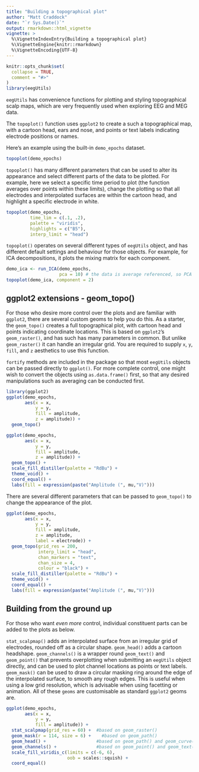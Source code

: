 ```yaml
---
title: "Building a topographical plot"
author: "Matt Craddock"
date: "`r Sys.Date()`"
output: rmarkdown::html_vignette
vignette: >
  %\VignetteIndexEntry{Building a topographical plot}
  %\VignetteEngine{knitr::rmarkdown}
  %\VignetteEncoding{UTF-8}
---
```


```r
knitr::opts_chunk$set(
  collapse = TRUE,
  comment = "#>"
)
library(eegUtils)
```

`eegUtils` has convenience functions for plotting and styling topographical scalp maps, which are very frequently used when exploring EEG and MEG data.

The `topoplot()` function uses `ggplot2` to create a such a topographical map, with a cartoon head, ears and nose, and points or text labels indicating electrode positions or names. 

Here's an example using the built-in `demo_epochs` dataset.

```r
topoplot(demo_epochs)
```

`topoplot()` has many different parameters that can be used to alter its appearance and select different parts of the data to be plotted. For example, here we select a specific time period to plot (the function averages over points within these limits), change the plotting so that all electrodes and interpolated surfaces are within the cartoon head, and highlight a specific electrode in white.

```r
topoplot(demo_epochs,
         time_lim = c(.1, .2),
         palette = "viridis",
         highlights = c("B5"),
         interp_limit = "head")
```

`topoplot()` operates on several different types of `eegUtils` object, and has different default settings and behaviour for those objects. For example, for ICA decompositions, it plots the mixing matrix for each component.

```r
demo_ica <- run_ICA(demo_epochs,
                    pca = 10) # the data is average referenced, so PCA is required
topoplot(demo_ica, component = 2)
```

## ggplot2 extensions - geom_topo()

For those who desire more control over the plots and are familiar with `ggplot2`, there are several custom geoms to help you do this. As a starter, the `geom_topo()` creates a full topographical plot, with cartoon head and points indicating coordinate locations. This is based on `ggplot2`'s `geom_raster()`, and has such has many parameters in common. But unlike `geom_raster()` it can handle an irregular grid. You are required to supply `x`, `y`, `fill`, and `z` aesthetics to use this function.

`fortify` methods are included in the package so that most `eegUtils` objects can be passed directly to `ggplot()`. For more complete control, one might wish to convert the objects using `as.data.frame()` first, so that any desired manipulations such as averaging can be conducted first. 

```r
library(ggplot2)
ggplot(demo_epochs,
       aes(x = x,
           y = y,
           fill = amplitude,
           z = amplitude)) +
  geom_topo()
```

```r
ggplot(demo_epochs,
       aes(x = x,
           y = y,
           fill = amplitude,
           z = amplitude)) +
  geom_topo() + 
  scale_fill_distiller(palette = "RdBu") + 
  theme_void() + 
  coord_equal() + 
  labs(fill = expression(paste("Amplitude (", mu,"V)")))
```

There are several different parameters that can be passed to `geom_topo()` to change the appearance of the plot.

```r
ggplot(demo_epochs,
       aes(x = x,
           y = y,
           fill = amplitude,
           z = amplitude,
           label = electrode)) +
  geom_topo(grid_res = 200,
            interp_limit = "head",
            chan_markers = "text",
            chan_size = 4,
            colour = "black") + 
  scale_fill_distiller(palette = "RdBu") + 
  theme_void() + 
  coord_equal() + 
  labs(fill = expression(paste("Amplitude (", mu,"V)"))) 
```

## Building from the ground up

For those who want *even more* control, individual constituent parts can be added to the plots as below.

`stat_scalpmap()` adds an interpolated surface from an irregular grid of electrodes, rounded off as a circular shape. `geom_head()` adds a cartoon headshape. `geom_channels()` is a wrapper round `geom_text()` and `geom_point()` that prevents overplotting when submitting an `eegUtils` object directly, and can be used to plot channel locations as points or text labels. `geom_mask()` can be used to draw a circular masking ring around the edge of the interpolated surface, to smooth any rough edges. This is useful when using a low grid resolution, which is advisable when using facetting or animation. All of these `geoms` are customisable as standard `ggplot2` geoms are.

```r
ggplot(demo_epochs, 
       aes(x = x, 
           y = y,
           fill = amplitude)) + 
  stat_scalpmap(grid_res = 60) +  #based on geom_raster()
  geom_mask(r = 114, size = 6) +    #based on geom_path()
  geom_head() +                   #based on geom_path() and geom_curve()
  geom_channels() +               #based on geom_point() and geom_text()
  scale_fill_viridis_c(limits = c(-6, 6),
                       oob = scales::squish) +
  coord_equal()
```
